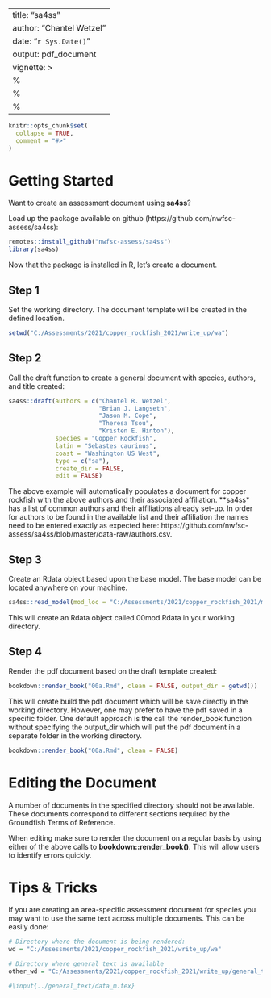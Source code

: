 
---
title: "sa4ss"
author: "Chantel Wetzel"
date: "`r Sys.Date()`"
output: pdf_document
vignette: >
  %\VignetteIndexEntry{sa4ss}
  %\VignetteEngine{knitr::rmarkdown}
  %\VignetteEncoding{UTF-8}
---

```r
knitr::opts_chunk$set(
  collapse = TRUE,
  comment = "#>"
)
```

# Getting Started
Want to create an assessment document using **sa4ss**? 

Load up the package available on github (https://github.com/nwfsc-assess/sa4ss):

```r
remotes::install_github("nwfsc-assess/sa4ss")
library(sa4ss)
```

Now that the package is installed in R, let's create a document.  

## Step 1

Set the working directory. The document template will be created in the defined location.

```r
setwd("C:/Assessments/2021/copper_rockfish_2021/write_up/wa")

```

## Step 2

Call the draft function to create a general document with species, authors, and title created:

```r
sa4ss::draft(authors = c("Chantel R. Wetzel", 
                         "Brian J. Langseth", 
                         "Jason M. Cope", 
                         "Theresa Tsou",
                         "Kristen E. Hinton"),
  			 species = "Copper Rockfish",
  			 latin = "Sebastes caurinus",
  			 coast = "Washington US West",
  			 type = c("sa"),
  			 create_dir = FALSE,
  			 edit = FALSE)
```

The above example will  automatically populates a document for copper rockfish with the above authors and their associated affiliation.  **sa4ss* has a list of common authors and their affiliations already set-up. In order for authors to be found in the available list and their affiliation the names need to be entered exactly as expected here: https://github.com/nwfsc-assess/sa4ss/blob/master/data-raw/authors.csv.

## Step 3

Create an Rdata object based upon the base model.  The base model can be located anywhere on your machine. 

```r
sa4ss::read_model(mod_loc = "C:/Assessments/2021/copper_rockfish_2021/models/base")
```

This will create an Rdata object called 00mod.Rdata in your working directory.

## Step 4

Render the pdf document based on the draft template created:

```r
bookdown::render_book("00a.Rmd", clean = FALSE, output_dir = getwd())

```

This will create build the pdf document which will be save directly in the working directory.  However, one may prefer to have the pdf saved in a specific folder.  One default approach is the call the render_book function without specifying the output_dir which will put the pdf document in a separate folder in the working directory. 

```r
bookdown::render_book("00a.Rmd", clean = FALSE)

```

# Editing the Document
A number of documents in the specified directory should not be available.  These documents correspond to different sections required by the Groundfish Terms of Reference. 

When editing make sure to render the document on a regular basis by using either of the above calls to **bookdown::render_book()**. This will allow users to identify errors quickly.


# Tips & Tricks
If you are creating an area-specific assessment document for species you may want to use the same text across multiple documents.  This can be easily done:

```r
# Directory where the document is being rendered:
wd = "C:/Assessments/2021/copper_rockfish_2021/write_up/wa"

# Directory where general text is available
other_wd = "C:/Assessments/2021/copper_rockfish_2021/write_up/general_text"

#\input{../general_text/data_m.tex}

```


